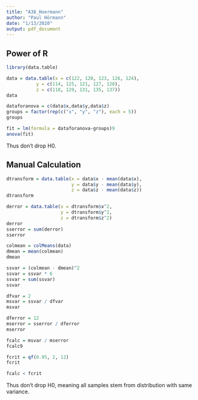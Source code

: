 ```yaml
---
title: "A38_Hoermann"
author: "Paul Hörmann"
date: "1/13/2020"
output: pdf_document
---
```


## Power of R

```r
library(data.table)
```
```r
data = data.table(x = c(122, 120, 123, 126, 124),
           y = c(114, 125, 121, 127, 128),
           z = c(118, 129, 131, 135, 137))
data
```
```r
dataforanova = c(data$x,data$y,data$z)
groups = factor(rep(c("x", "y", "z"), each = 5))
groups
```
```r
fit = lm(formula = dataforanova~groups)9
anova(fit)
```

Thus don't drop H0.

## Manual Calculation

```r
dtransform = data.table(x = data$x - mean(data$x),
                        y = data$y - mean(data$y),
                        z = data$z - mean(data$z))
dtransform
```
```r
derror = data.table(x = dtransform$x^2,
                    y = dtransform$y^2,
                    z = dtransform$z^2)
derror
sserror = sum(derror)
sserror
```
```r
colmean = colMeans(data)
dmean = mean(colmean)
dmean
```
```r
ssvar = (colmean - dmean)^2
ssvar = ssvar * 6
ssvar = sum(ssvar)
ssvar
```
```r
dfvar = 2
msvar = ssvar / dfvar
msvar
```
```r
dferror = 12
mserror = sserror / dferror
mserror
```
```r
fcalc = msvar / mserror
fcalc9
```
```r
fcrit = qf(0.95, 2, 12)
fcrit
```
```r
fcalc < fcrit
```

Thus don't drop H0, meaning all samples stem from distribution with same variance.


